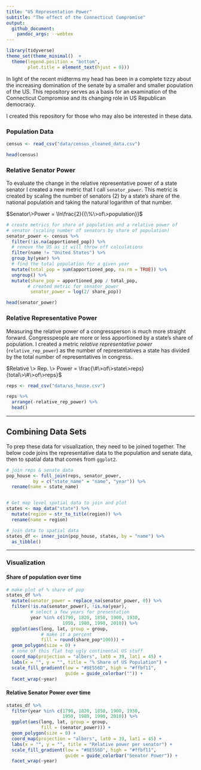 ```yaml
---
title: "US Representation Power"
subtitle: "The effect of the Connecticut Compromise"
output:
  github_document:
    pandoc_args: --webtex
---
```


```r
library(tidyverse)
theme_set(theme_minimal()  + 
  theme(legend.position = "bottom",
        plot.title = element_text(hjust = 0)))
```

In light of the recent midterms my head has been in a complete tizzy about the increasing domination of the senate by a smaller and smaller population of the US. This repository serves as a basis for an examination of the Connecticut Compromise and its changing role in US Republican democracy. 

I created this repository for those who may also be interested in these data. 


### Population Data

```r
census <- read_csv("data/census_cleaned_data.csv")

head(census)
```

### Relative Senator Power

To evaluate the change in the relative representative power of a state senator I created a new metric that I call `senator_power`. This metric is created by scaling the number of senators (2) by a state's share of the national population and taking the natural logarithm of that number. 

$Senator\>Power = \ln\frac{2}{{\%\>of\>population}}$

```r
# create metrics for share of population and a relative power of 
# senator (scaling number of senators by share of population)
senator_power <- census %>% 
  filter(!is.na(apportioned_pop)) %>% 
  # remove the US as it will throw off calculations
  filter(name != "United States") %>% 
  group_by(year) %>% 
  # find the total population for a given year
  mutate(total_pop = sum(apportioned_pop, na.rm = TRUE)) %>% 
  ungroup() %>% 
  mutate(share_pop = apportioned_pop / total_pop,
        # created metric for senator_power
         senator_power = log(2/ share_pop))

head(senator_power)
```


### Relative Representative Power

Measuring the relative power of a congressperson is much more straight forward. Congresspeople are more or less apportioned by a state's share of population. I created a metric _relative representative power_ (`relative_rep_power`) as the number of representatives a state has divided by the total number of representatives in congress. 

$Relative \> Rep. \> Power = \frac{\#\>of\>state\>reps}{total\>\#\>of\>reps}$

```r
reps <- read_csv("data/us_house.csv")

reps %>% 
  arrange(-relative_rep_power) %>% 
  head()
```

------

## Combining Data Sets

To prep these data for visualization, they need to be joined together. The below code joins the representative data to the population and senate data, then to spatial data that comes from `ggplot2`. 

```r
# join reps & senate data
pop_house <- full_join(reps, senator_power,
          by = c("state_name" = "name", "year")) %>% 
  rename(name = state_name)


# Get map level spatial data to join and plot
states <- map_data("state") %>% 
  mutate(region = str_to_title(region)) %>% 
  rename(name = region)

# join data to spatial data
states_df <- inner_join(pop_house, states, by = "name") %>% 
  as_tibble()

```


-----

### Visualization


#### Share of population over time

```r
# make plot of % share of pop
states_df %>% 
  mutate(senator_power = replace_na(senator_power, 0)) %>% 
  filter(!is.na(senator_power), !is.na(year),
         # select a few years for presentation
         year %in% c(1790, 1820, 1850, 1900, 1930,
                     1950, 1980, 1990, 2010)) %>% 
  ggplot(aes(long, lat, group = group, 
             # make it a percent
             fill = round(share_pop*100))) + 
  geom_polygon(size = 0) + 
  # none of this flat top ugly continental US stuff
  coord_map(projection = "albers", lat0 = 39, lat1 = 45) +
  labs(x = "", y = "", title = "% Share of US Population") + 
  scale_fill_gradient(low = "#8E556D", high = "#ffbf11",
                      guide = guide_colorbar("")) +
  facet_wrap(~year) 

```

#### Relative Senator Power over time

```r
states_df %>% 
  filter(year %in% c(1790, 1820, 1850, 1900, 1930, 
                     1950, 1980, 1990, 2010)) %>% 
  ggplot(aes(long, lat, group = group, 
             fill = (senator_power))) + 
  geom_polygon(size = 0) + 
  coord_map(projection = "albers", lat0 = 39, lat1 = 45) +
  labs(x = "", y = "", title = "Relative power per senator") + 
  scale_fill_gradient(low = "#8E556D", high = "#ffbf11",
                      guide = guide_colorbar("Senator Power")) +
  facet_wrap(~year)

```


